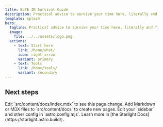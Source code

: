 ```yaml
---
title: ELTE IK Survival Guide
description: Practical advice to survive your time here, literally and figuratively.
template: splash
hero:
  tagline: Practical advice to survive your time here, literally and figuratively.
  image:
    file: ../../assets/logo.png
  actions:
    - text: Start here
      link: /home/what/
      icon: right-arrow
      variant: primary
    - text: Tools
      link: /home/tools/
      variant: secondary
---
```



## Next steps

<CardGrid stagger>
  <Card title="Update content" icon="pencil">
    Edit `src/content/docs/index.mdx` to see this page change.
  </Card>
  <Card title="Add new content" icon="add-document">
    Add Markdown or MDX files to `src/content/docs` to create new pages.
  </Card>
  <Card title="Configure your site" icon="setting">
    Edit your `sidebar` and other config in `astro.config.mjs`.
  </Card>
  <Card title="Read the docs" icon="open-book">
    Learn more in [the Starlight Docs](https://starlight.astro.build/).
  </Card>
</CardGrid>
